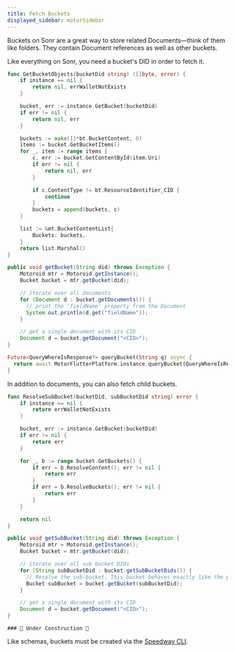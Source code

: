 ```yaml
---
title: Fetch Buckets
displayed_sidebar: motorSidebar
---
```



<APIButton href="/api/bucket" label="Bucket API" type="info" />

Buckets on Sonr are a great way to store related Documents—think of them like folders. They contain Document references as well as other buckets.

Like everything on Sonr, you need a bucket's DID in order to fetch it.

<Tabs groupId="platform">
  <TabItem value="go" label="🐹 Go" default>

```go
func GetBucketObjects(bucketDid string) ([]byte, error) {
	if instance == nil {
		return nil, errWalletNotExists
	}

	bucket, err := instance.GetBucket(bucketDid)
	if err != nil {
		return nil, err
	}

	buckets := make([]*bt.BucketContent, 0)
	items := bucket.GetBucketItems()
	for _, item := range items {
		c, err := bucket.GetContentById(item.Uri)
		if err != nil {
			return nil, err
		}

		if c.ContentType != bt.ResourceIdentifier_CID {
			continue
		}
		buckets = append(buckets, c)
	}

	list := &mt.BucketContentList{
		Buckets: buckets,
	}
	return list.Marshal()
}
```

  </TabItem>
  <TabItem value="android" label="☕ Java">

```java
public void getBucket(String did) throws Exception {
    Motoroid mtr = Motoroid.getInstance();
    Bucket bucket = mtr.getBucket(did);

    // iterate over all documents
    for (Document d : bucket.getDocuments()) {
      // print the 'fieldName' property from the Document
      System.out.println(d.get("fieldName"));
    }

    // get a single document with its CID
    Document d = bucket.getDocument("<CID>");
}
```

  </TabItem>
  <TabItem value="flutter" label="🎯 Dart">

```dart
Future<QueryWhereIsResponse?> queryBucket(String q) async {
  return await MotorFlutterPlatform.instance.queryBucket(QueryWhereIsRequest(did: q));
}
```

  </TabItem>
</Tabs>

In addition to documents, you can also fetch child buckets.

<Tabs groupId="platform">
  <TabItem value="go" label="🐹 Go" default>

```go
func ResolveSubBucket(bucketDid, subBucketDid string) error {
	if instance == nil {
		return errWalletNotExists
	}

	bucket, err := instance.GetBucket(bucketDid)
	if err != nil {
		return err
	}

	for _, b := range bucket.GetBuckets() {
		if err = b.ResolveContent(); err != nil {
			return err
		}
		if err = b.ResolveBuckets(); err != nil {
			return err
		}
	}

	return nil
}
```

  </TabItem>
  <TabItem value="android" label="☕ Java">

```java
public void getSubBucket(String did) throws Exception {
    Motoroid mtr = Motoroid.getInstance();
    Bucket bucket = mtr.getBucket(did);

    // iterate over all sub bucket DIDs
    for (String subBucketDid : bucket.getSubBucketDids()) {
      // Resolve the sub-bucket. This bucket behaves exactly like the parent it came from
      Bucket subBucket = bucket.getBucket(subBucketDid);
    }

    // get a single document with its CID
    Document d = bucket.getDocument("<CID>");
}
```

  </TabItem>
  <TabItem value="flutter" label="🎯 Dart">

    ### 🚧 Under Construction 🚧

  </TabItem>
</Tabs>

Like schemas, buckets must be created via the [Speedway CLI](#).
